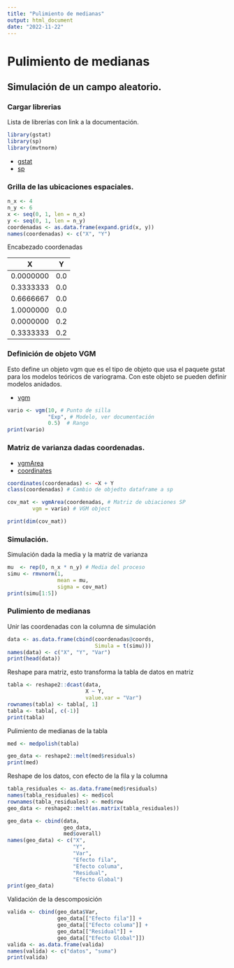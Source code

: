 ```yaml
---
title: "Pulimiento de medianas"
output: html_document
date: "2022-11-22"
---
```


# Pulimiento de medianas

## Simulación de un campo aleatorio.

### Cargar librerias

Lista de librerías con link a la documentación.

```r
library(gstat)
library(sp)
library(mvtnorm)
```

- [gstat](https://cran.r-project.org/web/packages/gstat/gstat.pdf)
- [sp](https://cran.r-project.org/web/packages/sp/sp.pdf)

### Grilla de las ubicaciones espaciales.

```r
n_x <- 4
n_y <- 6
x <- seq(0, 1, len = n_x)
y <- seq(0, 1, len = n_y)
coordenadas <- as.data.frame(expand.grid(x, y))
names(coordenadas) <- c("X", "Y")
```

Encabezado coordenadas

| X |	Y |
| --- | --- |
| 0.0000000 |	0.0 |
| 0.3333333 |	0.0 |
| 0.6666667 |	0.0 |
| 1.0000000 |	0.0 |
| 0.0000000	| 0.2 |
| 0.3333333	| 0.2 |

### Definición de objeto VGM

Esto define un objeto vgm que es el tipo de objeto que usa el paquete gstat para los modelos teóricos de variograma. Con este objeto se pueden definir modelos anidados.

- [vgm](https://cran.r-project.org/web/packages/gstat/gstat.pdf#page=73)

```r
vario <- vgm(10, # Punto de silla
             "Exp", # Modelo, ver documentación
             0.5)  # Rango
print(vario)
```

### Matriz de varianza dadas coordenadas.
- [vgmArea](https://cran.r-project.org/web/packages/gstat/gstat.pdf#page=78)
- [coordinates](https://cran.r-project.org/web/packages/sp/sp.pdf#page=16)

```r
coordinates(coordenadas) <- ~X + Y
class(coordenadas) # Cambio de objedto dataframe a sp
```

```r
cov_mat <- vgmArea(coordenadas, # Matriz de ubiaciones SP
        vgm = vario) # VGM object

print(dim(cov_mat))
```

### Simulación.

Simulación dada la media y la matriz de varianza

```r
mu  <- rep(0, n_x * n_y) # Media del proceso
simu <- rmvnorm(1,
                mean = mu,
                sigma = cov_mat)
print(simu[1:5])
```

### Pulimiento de medianas

Unir las coordenadas con la columna de simulación

```r
data <- as.data.frame(cbind(coordenadas@coords,
                            Simula = t(simu)))
names(data) <- c("X", "Y", "Var")
print(head(data))
```

Reshape para matriz, esto transforma la tabla de datos en matriz

```r
tabla <- reshape2::dcast(data,
                         X ~ Y,
                         value.var = "Var")
rownames(tabla) <- tabla[, 1]
tabla <- tabla[, c(-1)]
print(tabla)
```

Pulimiento de medianas de la tabla

```r
med <- medpolish(tabla)
```

```r
geo_data <- reshape2::melt(med$residuals)
print(med)
```

Reshape de los datos, con efecto de la fila y la columna

```r
tabla_residuales <- as.data.frame(med$residuals)
names(tabla_residuales) <- med$col
rownames(tabla_residuales) <- med$row
geo_data <- reshape2::melt(as.matrix(tabla_residuales))

geo_data <- cbind(data,
                  geo_data,
                  med$overall)
names(geo_data) <- c("X",
                     "Y",
                     "Var",
                     "Efecto fila",
                     "Efecto columa",
                     "Residual",
                     "Efecto Global")
print(geo_data)
```

Validación de la descomposición

```r
valida <- cbind(geo_data$Var,
                geo_data[["Efecto fila"]] +
                geo_data[["Efecto columa"]] +
                geo_data[["Residual"]] +
                geo_data[["Efecto Global"]])
valida <- as.data.frame(valida)
names(valida) <- c("datos", "suma")
print(valida)
```



















